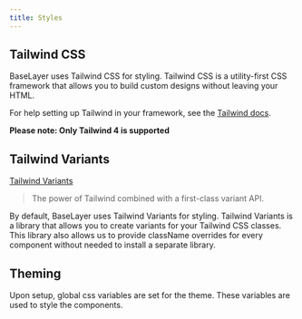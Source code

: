 ```yaml
---
title: Styles
---
```



## Tailwind CSS

BaseLayer uses Tailwind CSS for styling. Tailwind CSS is a utility-first CSS framework that allows you to build custom designs without leaving your HTML. 

For help setting up Tailwind in your framework, see the [Tailwind docs](https://tailwindcss.com/docs/installation/framework-guides).

**Please note: Only Tailwind 4 is supported**


## Tailwind Variants

[Tailwind Variants](https://www.tailwind-variants.org/) 

>The power of Tailwind combined with a first-class variant API.

By default, BaseLayer uses Tailwind Variants for styling. Tailwind Variants is a library that allows you to create variants for your Tailwind CSS classes. This library also allows us to provide className overrides for every component without needed to install a separate library.

## Theming

Upon setup, global css variables are set for the theme. These variables are used to style the components.

<CSSContentDisplay />

